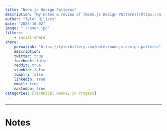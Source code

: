 ```yaml
---
title: "Node.js Design Patterns"
description: "My notes & review of [Node.js Design Patterns](https://a.co/d/hTE7uzB) by Luciano Mammino & Mario Casciaro" 
author: "Tyler Hillery"
date: "2025-10-02"
image: "./cover.jpg"
filters:
    - social-share
share:
    permalink: "https://tylerhillery.com/notes/nodejs-design-patterns"
    description:
    twitter: true
    facebook: false
    reddit: true
    stumble: false
    tumblr: false
    linkedin: true
    email: true
    mastodon: true
categories: [Technical Books, In Progess]
---
```


------------------------------------------------------------------------

# Notes 
